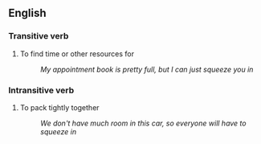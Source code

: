 == English ==

=== Transitive verb ===

# To find time or other resources for
#: ''My appointment book is pretty full, but I can just squeeze you in''

=== Intransitive verb ===

# To pack tightly together
#: ''We don't have much room in this car, so everyone will have to squeeze in''